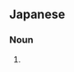{{also|晩蝉}}
==Japanese==
{{ja-kanjitab|yomi=irr|sort=ひぐらし}}

===Noun===
{{ja-noun|shin=晩蝉|ひぐらし|ヒグラシ}}

# {{alternative spelling of|晩蝉|lang=ja}}